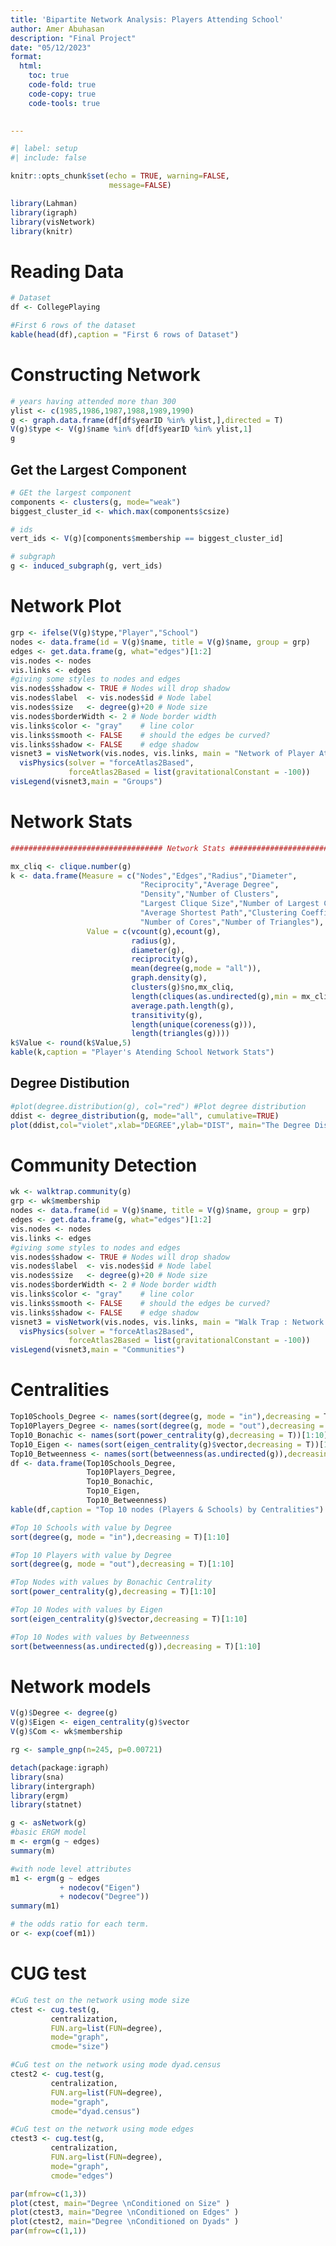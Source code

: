 ```yaml
---
title: 'Bipartite Network Analysis: Players Attending School'
author: Amer Abuhasan 
description: "Final Project"
date: "05/12/2023"
format:
  html:
    toc: true
    code-fold: true
    code-copy: true
    code-tools: true

  
---
```


```r
#| label: setup
#| include: false

knitr::opts_chunk$set(echo = TRUE, warning=FALSE,
                      message=FALSE)

library(Lahman)
library(igraph)
library(visNetwork)
library(knitr)
```


# Reading Data
```r
# Dataset
df <- CollegePlaying

#First 6 rows of the dataset
kable(head(df),caption = "First 6 rows of Dataset")
```

# Constructing Network
```r
# years having attended more than 300
ylist <- c(1985,1986,1987,1988,1989,1990)
g <- graph.data.frame(df[df$yearID %in% ylist,],directed = T)
V(g)$type <- V(g)$name %in% df[df$yearID %in% ylist,1]
g
```

## Get the Largest Component
```r
# GEt the largest component
components <- clusters(g, mode="weak")
biggest_cluster_id <- which.max(components$csize)

# ids
vert_ids <- V(g)[components$membership == biggest_cluster_id]

# subgraph
g <- induced_subgraph(g, vert_ids)

```


# Network Plot
```r
grp <- ifelse(V(g)$type,"Player","School")
nodes <- data.frame(id = V(g)$name, title = V(g)$name, group = grp)
edges <- get.data.frame(g, what="edges")[1:2]
vis.nodes <- nodes
vis.links <- edges
#giving some styles to nodes and edges
vis.nodes$shadow <- TRUE # Nodes will drop shadow
vis.nodes$label  <- vis.nodes$id # Node label
vis.nodes$size   <- degree(g)+20 # Node size
vis.nodes$borderWidth <- 2 # Node border width
vis.links$color <- "gray"    # line color  
vis.links$smooth <- FALSE    # should the edges be curved?
vis.links$shadow <- FALSE    # edge shadow
visnet3 = visNetwork(vis.nodes, vis.links, main = "Network of Player Attending School") %>%
  visPhysics(solver = "forceAtlas2Based",
             forceAtlas2Based = list(gravitationalConstant = -100))
visLegend(visnet3,main = "Groups")
```

# Network Stats
```r
################################## Network Stats ##################################

mx_cliq <- clique.number(g)
k <- data.frame(Measure = c("Nodes","Edges","Radius","Diameter",
                             "Reciprocity","Average Degree",
                             "Density","Number of Clusters",
                             "Largest Clique Size","Number of Largest Cliques",
                             "Average Shortest Path","Clustering Coefficient",
                             "Number of Cores","Number of Triangles"),
                 Value = c(vcount(g),ecount(g),
                           radius(g),
                           diameter(g),
                           reciprocity(g),
                           mean(degree(g,mode = "all")),
                           graph.density(g),
                           clusters(g)$no,mx_cliq,
                           length(cliques(as.undirected(g),min = mx_cliq)),
                           average.path.length(g),
                           transitivity(g),
                           length(unique(coreness(g))),
                           length(triangles(g))))
k$Value <- round(k$Value,5)
kable(k,caption = "Player's Atending School Network Stats")
```

## Degree Distibution
```r
#plot(degree.distribution(g), col="red") #Plot degree distribution
ddist <- degree_distribution(g, mode="all", cumulative=TRUE)
plot(ddist,col="violet",xlab="DEGREE",ylab="DIST", main="The Degree Distribution", pch=19)
```

# Community Detection

```r
wk <- walktrap.community(g)
grp <- wk$membership
nodes <- data.frame(id = V(g)$name, title = V(g)$name, group = grp)
edges <- get.data.frame(g, what="edges")[1:2]
vis.nodes <- nodes
vis.links <- edges
#giving some styles to nodes and edges
vis.nodes$shadow <- TRUE # Nodes will drop shadow
vis.nodes$label  <- vis.nodes$id # Node label
vis.nodes$size   <- degree(g)+20 # Node size
vis.nodes$borderWidth <- 2 # Node border width
vis.links$color <- "gray"    # line color  
vis.links$smooth <- FALSE    # should the edges be curved?
vis.links$shadow <- FALSE    # edge shadow
visnet3 = visNetwork(vis.nodes, vis.links, main = "Walk Trap : Network of Player Attending School") %>%
  visPhysics(solver = "forceAtlas2Based",
             forceAtlas2Based = list(gravitationalConstant = -100))
visLegend(visnet3,main = "Communities")
```


# Centralities 
```r
Top10Schools_Degree <- names(sort(degree(g, mode = "in"),decreasing = T))[1:10]
Top10Players_Degree <- names(sort(degree(g, mode = "out"),decreasing = T))[1:10]
Top10_Bonachic <- names(sort(power_centrality(g),decreasing = T))[1:10]
Top10_Eigen <- names(sort(eigen_centrality(g)$vector,decreasing = T))[1:10]
Top10_Betweenness <- names(sort(betweenness(as.undirected(g)),decreasing = T))[1:10]
df <- data.frame(Top10Schools_Degree,
                 Top10Players_Degree,
                 Top10_Bonachic,
                 Top10_Eigen,
                 Top10_Betweenness)
kable(df,caption = "Top 10 nodes (Players & Schools) by Centralities")

#Top 10 Schools with value by Degree
sort(degree(g, mode = "in"),decreasing = T)[1:10]

#Top 10 Players with value by Degree
sort(degree(g, mode = "out"),decreasing = T)[1:10]

#Top Nodes with values by Bonachic Centrality
sort(power_centrality(g),decreasing = T)[1:10]

#Top 10 Nodes with values by Eigen
sort(eigen_centrality(g)$vector,decreasing = T)[1:10]

#Top 10 Nodes with values by Betweenness
sort(betweenness(as.undirected(g)),decreasing = T)[1:10]
```



# Network models 
```r
V(g)$Degree <- degree(g)
V(g)$Eigen <- eigen_centrality(g)$vector
V(g)$Com <- wk$membership

rg <- sample_gnp(n=245, p=0.00721)

detach(package:igraph)
library(sna)
library(intergraph)
library(ergm)
library(statnet)
```

```r

g <- asNetwork(g)
#basic ERGM model
m <- ergm(g ~ edges)
summary(m)

#with node level attributes
m1 <- ergm(g ~ edges 
           + nodecov("Eigen") 
           + nodecov("Degree")) 
summary(m1)

# the odds ratio for each term. 
or <- exp(coef(m1))  

```

# CUG test

```r
#CuG test on the network using mode size
ctest <- cug.test(g,
         centralization,
         FUN.arg=list(FUN=degree), 
         mode="graph", 
         cmode="size")

#CuG test on the network using mode dyad.census
ctest2 <- cug.test(g,
         centralization,
         FUN.arg=list(FUN=degree), 
         mode="graph", 
         cmode="dyad.census")

#CuG test on the network using mode edges
ctest3 <- cug.test(g,
         centralization,
         FUN.arg=list(FUN=degree), 
         mode="graph", 
         cmode="edges")

par(mfrow=c(1,3))
plot(ctest, main="Degree \nConditioned on Size" )
plot(ctest3, main="Degree \nConditioned on Edges" )
plot(ctest2, main="Degree \nConditioned on Dyads" )
par(mfrow=c(1,1))
```




